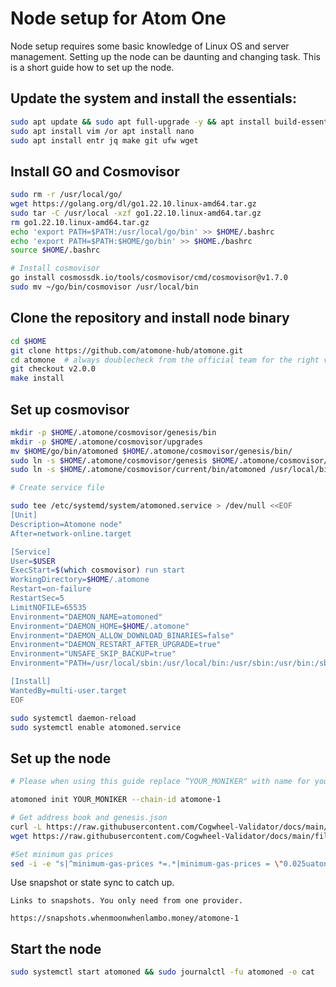 # Node setup for Atom One

Node setup requires some basic knowledge of Linux OS and server management. Setting up the node
can be daunting and changing task. This is a short guide how to set up the node.

## Update the system and install the essentials:

```bash
sudo apt update && sudo apt full-upgrade -y && apt install build-essential 
sudo apt install vim /or apt install nano 
sudo apt install entr jq make git ufw wget 
```

## Install GO and Cosmovisor

```bash
sudo rm -r /usr/local/go/
wget https://golang.org/dl/go1.22.10.linux-amd64.tar.gz
sudo tar -C /usr/local -xzf go1.22.10.linux-amd64.tar.gz
rm go1.22.10.linux-amd64.tar.gz
echo 'export PATH=$PATH:/usr/local/go/bin' >> $HOME/.bashrc
echo 'export PATH=$PATH:$HOME/go/bin' >> $HOME./bashrc
source $HOME/.bashrc

# Install cosmovisor
go install cosmossdk.io/tools/cosmovisor/cmd/cosmovisor@v1.7.0
sudo mv ~/go/bin/cosmovisor /usr/local/bin
```

## Clone the repository and install node binary

```bash
cd $HOME 
git clone https://github.com/atomone-hub/atomone.git
cd atomone  # always doublecheck from the official team for the right version
git checkout v2.0.0
make install
```

## Set up cosmovisor

```bash 
mkdir -p $HOME/.atomone/cosmovisor/genesis/bin
mkdir -p $HOME/.atomone/cosmovisor/upgrades
mv $HOME/go/bin/atomoned $HOME/.atomone/cosmovisor/genesis/bin/
sudo ln -s $HOME/.atomone/cosmovisor/genesis $HOME/.atomone/cosmovisor/current -f
sudo ln -s $HOME/.atomone/cosmovisor/current/bin/atomoned /usr/local/bin/atomoned -f

# Create service file

sudo tee /etc/systemd/system/atomoned.service > /dev/null <<EOF
[Unit]
Description=Atomone node"
After=network-online.target

[Service]
User=$USER
ExecStart=$(which cosmovisor) run start
WorkingDirectory=$HOME/.atomone
Restart=on-failure 
RestartSec=5
LimitNOFILE=65535
Environment="DAEMON_NAME=atomoned"
Environment="DAEMON_HOME=$HOME/.atomone"
Environment="DAEMON_ALLOW_DOWNLOAD_BINARIES=false"
Environment="DAEMON_RESTART_AFTER_UPGRADE=true"
Environment="UNSAFE_SKIP_BACKUP=true"
Environment="PATH=/usr/local/sbin:/usr/local/bin:/usr/sbin:/usr/bin:/sbin:/bin:/usr/games:/usr/local/games:/snap/bin:$HOME/.atomone/cosmovisor/current/bin"

[Install]
WantedBy=multi-user.target
EOF

sudo systemctl daemon-reload
sudo systemctl enable atomoned.service
```

## Set up the node 

```bash
# Please when using this guide replace “YOUR_MONIKER" with name for your node.

atomoned init YOUR_MONIKER --chain-id atomone-1

# Get address book and genesis.json
curl -L https://raw.githubusercontent.com/Cogwheel-Validator/docs/main/files/atomone/atomone_genesis.tar.xz |  tar -xvf atomone_genesis.tar.xz -C $HOME/.atomone/config/genesis.json
wget https://raw.githubusercontent.com/Cogwheel-Validator/docs/main/files/atomone/addrbook.json -O $HOME/.atomone/config/addrbook.json

#Set minimum gas prices
sed -i -e "s|^minimum-gas-prices *=.*|minimum-gas-prices = \"0.025uatone,0.225uphoton\"|" $HOME/.atomone/config/app.toml
```

Use snapshot or state sync to catch up.
``` 
Links to snapshots. You only need from one provider.

https://snapshots.whenmoonwhenlambo.money/atomone-1
```

## Start the node

```bash
sudo systemctl start atomoned && sudo journalctl -fu atomoned -o cat
```